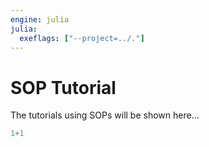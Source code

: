 ```yaml
---
engine: julia
julia:
  exeflags: ["--project=../."]
---
```


# SOP Tutorial
        
The tutorials using SOPs will be shown here...


```julia
1+1
```    